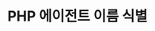 ---
id: php-agent-name
title: PHP 에이전트 이름 식별
description: 모니터링 대상을 식별하기 위해 에이전트 이름 설정 방법을 제공합니다.
tags:
    - PHP
    - 에이전트 이름
---